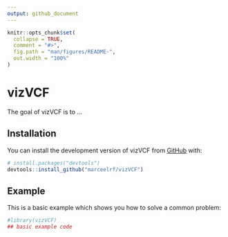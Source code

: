 ```yaml
---
output: github_document
---
```


<!-- README.md is generated from README.Rmd. Please edit that file -->

```r
knitr::opts_chunk$set(
  collapse = TRUE,
  comment = "#>",
  fig.path = "man/figures/README-",
  out.width = "100%"
)
```

# vizVCF

<!-- badges: start -->
<!-- badges: end -->

The goal of vizVCF is to ...

## Installation

You can install the development version of vizVCF from [GitHub](https://github.com/) with:

``` r
# install.packages("devtools")
devtools::install_github("marceelrf/vizVCF")
```

## Example

This is a basic example which shows you how to solve a common problem:

```r
#library(vizVCF)
## basic example code
```

